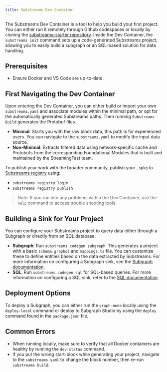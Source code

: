 ```yaml
---
title: Substreams Dev Container
---
```


The Substreams Dev Container is a tool to help you build your first project. You can either run it remotely through Github codespaces or locally by cloning the [substreams-starter repository](https://github.com/streamingfast/substreams-starter?tab=readme-ov-file). Inside the Dev Container, the `substreams init` command sets up a code-generated Substreams project, allowing you to easily build a subgraph or an SQL-based solution for data handling.

## Prerequisites

- Ensure Docker and VS Code are up-to-date.

## First Navigating the Dev Container

Upon entering the Dev Container, you can either build or import your own `substreams.yaml` and associate modules within the minimal path, or opt for the automatically generated Substreams paths. Then running `Substreams Build` generates the Protobuf files.

- **Minimal**: Starts you with the raw block data, this path is for experienced users. You can navigate to the `substreams.yaml` to modify the input data source.
- **Non-Minimal**: Extracts filtered data using network-specific cache and Protobufs from the corresponding Foundational Modules that is built and maintained by the StreamingFast team.

To publish your work with the broader community, publish your `.spkg` to [Substreams registry](https://substreams.dev/) using:

- `substreams registry login`
- `substreams registry publish`

> Note: If you run into any problems within the Dev Container, use the `help` command to access trouble shooting tools.

## Building a Sink for Your Project

You can configure your Substreams project to query data either through a Subgraph or directly from an SQL database:

- **Subgraph**: Run `substreams codegen subgraph`. This generates a project with a basic `schema.graphql` and `mappings.ts` file. You can customize these to define entities based on the data extracted by Substreams. For more information on configuring a Subgraph sink, see the [Subgraph documentation](https://thegraph.com/docs/en/sps/triggers).
- **SQL**: Run `substreams codegen sql` for SQL-based queries. For more information on configuring a SQL sink, refer to the [SQL documentation](https://docs.substreams.dev/how-to-guides/sinks/sql-sink).

## Deployment Options

To deploy a Subgraph, you can either run the `graph-node` locally using the `deploy-local` command or deploy to Subgraph Studio by using the `deploy` command found in the `package.json` file.

## Common Errors

- When running locally, make sure to verify that all Docker containers are healthy by running the `dev-status` command.
- If you put the wrong start-block while generating your project, navigate to the `substreams.yaml` to change the block number, then re-run `substreams build`.
